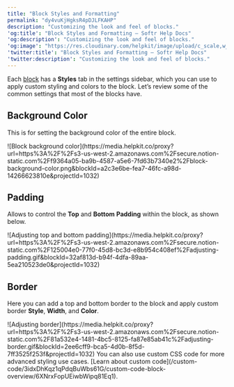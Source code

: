 ```yaml
---
title: "Block Styles and Formatting"
permalink: "dy4vuKjHgksR4pDJLFKAHP"
description: "Customizing the look and feel of blocks."
'og:title': "Block Styles and Formatting – Softr Help Docs"
'og:description': "Customizing the look and feel of blocks."
'og:image': "https://res.cloudinary.com/helpkit/image/upload/c_scale,w_700,q_auto/v1674219840/softrdocs_meta_OG_Image_Url_258f31c013.png"
'twitter:title': "Block Styles and Formatting – Softr Help Docs"
'twitter:description': "Customizing the look and feel of blocks."
---
```

Each [block](/97425386980f42deaf4a77dd07b346a9) has a  **Styles** tab in the settings sidebar, which you can use to apply custom styling and colors to the block. Let’s review some of the common settings that most of the blocks have.

## ****Background Color****

This is for setting the background color of the entire block.
<Frame caption="Block background color">![Block background color](https://media.helpkit.co/proxy?url=https%3A%2F%2Fs3-us-west-2.amazonaws.com%2Fsecure.notion-static.com%2Ff9364a05-ba9b-4587-a5e6-7fd63b7340e2%2Fblock-background-color.png&blockId=a2c3e6be-fea7-46fc-a98d-14266623810e&projectId=1032)</Frame>

## ****Padding****

Allows to control the **Top** and **Bottom** **Padding** within the block, as shown below.
<Frame caption="Adjusting top and bottom padding">![Adjusting top and bottom padding](https://media.helpkit.co/proxy?url=https%3A%2F%2Fs3-us-west-2.amazonaws.com%2Fsecure.notion-static.com%2F125004e0-77f0-45d8-bc3d-e8b954c408ef%2Fadjusting-padding.gif&blockId=32af813d-b94f-4dfa-89aa-5ea210523de0&projectId=1032)</Frame>

## ****Border****

Here you can add a top and bottom border to the block and apply custom border **Style**, **Width**, and **Color**.
<Frame caption="Adjusting border">![Adjusting border](https://media.helpkit.co/proxy?url=https%3A%2F%2Fs3-us-west-2.amazonaws.com%2Fsecure.notion-static.com%2F81a532e4-1481-4bc5-8125-fa87e85ab41c%2Fadjusting-border.gif&blockId=2ee6cff9-bca5-4d0b-8f5d-7ff3525f253f&projectId=1032)</Frame>
<Info>You can also use custom CSS code for more advanced styling use cases. [Learn about custom code](/custom-code/3idxDhKqz1qPdqBuWbs61G/custom-code-block-overview/6XNrxFopUEiwbWipq81Eq1).</Info>